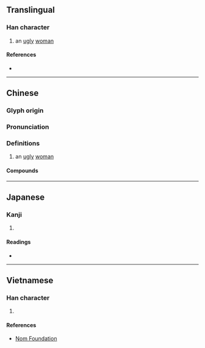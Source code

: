 {{character info/new}}
==Translingual==

===Han character===
{{Han char|rn=38|rad=女|as=10|sn=13|four=47436|canj=VUMI|ids=⿰女蚩}}

# an [[ugly]] [[woman]]

====References====
* {{Han ref|kx=0268.110|dkj=06579|dj=0535.330|hdz=21074.100|uh=5AB8|ud=23224|bh=DCF7|bd=56567}}

----

==Chinese==
{{zh-forms}}

===Glyph origin===
{{Han etym}}

===Pronunciation===
{{zh-pron
|m=chī
|c=ci1
|mc=y
|oc=y
|cat=
}}

===Definitions===
{{zh-hanzi}}

# an [[ugly]] [[woman]]

====Compounds====
{{zh-der|妍媸}}

----

==Japanese==

===Kanji===
{{ja-kanji|grade=|rs=女10}}

# {{defn|lang=ja|sort=女10}}

====Readings====
* {{ja-readings|on=[[し]] (shi)|kun=[[あなどる]] (anadoru), [[おろか]] (oroka), [[みにくい]] (minikui), [[みだる]] (midaru)}}

----

==Vietnamese==

===Han character===
{{vi-readings|rs=女10|hanviet=[[sầy]], [[xuy]], [[si]]}}

# {{defn|lang=vi|sort=女10}}

====References====
* [http://nomfoundation.org/common/nom_details.php?codepoint=5ab8 Nom Foundation]